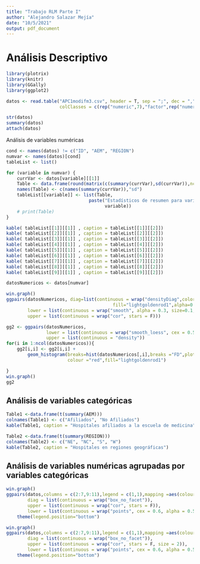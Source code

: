 ---
title: "Trabajo RLM Parte I"
author: "Alejandro Salazar Mejía"
date: "10/5/2021"
output: pdf_document
---

# Análisis Descriptivo

```{r}
library(plotrix)
library(knitr)
library(GGally)
library(ggplot2)
```

```{r}
datos <- read.table("APC1modifm3.csv", header = T, sep = ";", dec = ",",
                    colClasses = c(rep("numeric",7),"factor",rep("numeric",3),"factor"))
```

```{r}
str(datos)
summary(datos)
attach(datos)
```

Análisis de variables numéricas
```{r}
cond <- names(datos) != c("ID", "AEM", "REGION")
numvar <- names(datos)[cond]
tableList <- list()

for (variable in numvar) {
    currVar <- datos[variable][[1]]
    Table <- data.frame(round(matrix(c(summary(currVar),sd(currVar)),ncol=7),2))
    names(Table) <- c(names(summary(currVar)),"sd")
    tableList[[variable]] <- list(Table,
                               paste("Estadísticos de resumen para variable",
                                     variable))
    # print(Table)
}

kable( tableList[[1]][[1]] , caption = tableList[[1]][[2]])
kable( tableList[[2]][[1]] , caption = tableList[[2]][[2]])
kable( tableList[[3]][[1]] , caption = tableList[[3]][[2]])
kable( tableList[[4]][[1]] , caption = tableList[[4]][[2]])
kable( tableList[[5]][[1]] , caption = tableList[[5]][[2]])
kable( tableList[[6]][[1]] , caption = tableList[[6]][[2]])
kable( tableList[[7]][[1]] , caption = tableList[[7]][[2]])
kable( tableList[[8]][[1]] , caption = tableList[[8]][[2]])
kable( tableList[[9]][[1]] , caption = tableList[[9]][[2]])

```

```{r}
datosNumericos <- datos[numvar]

win.graph()
ggpairs(datosNumericos, diag=list(continuous = wrap("densityDiag",color="red",
                                        fill="lightgoldenrod1",alpha=0.3)),
        lower = list(continuous = wrap("smooth", alpha = 0.3, size=0.1,method = "lm")),
        upper = list(continuous = wrap("cor", stars = F)))

gg2 <- ggpairs(datosNumericos, 
               lower = list(continuous = wrap("smooth_loess", cex = 0.5) ), 
               upper = list(continuous = "density"))
for(i in 1:ncol(datosNumericos)){
    gg2[i,i] <- gg2[i,i] +
        geom_histogram(breaks=hist(datosNumericos[,i],breaks ="FD",plot=F)$breaks,
                       colour ="red",fill="lightgoldenrod1")

}
win.graph()
gg2
```


## Análisis de variables categóricas
```{r}
Table1 <-data.frame(t(summary(AEM)))
colnames(Table1) <- c("Afiliados", "No Afiliados")
kable(Table1, caption = "Hospitales afiliados a la escuela de medicina")

Table2 <-data.frame(t(summary(REGION)))
colnames(Table2) <- c("NE", "NC", "S", "W")
kable(Table2, caption = "Hospitales en regiones geográficas")
```


## Análisis de variables numéricas agrupadas por variables categóricas
```{r}
win.graph()
ggpairs(datos,columns = c(2:7,9:11),legend = c(1,1),mapping =aes(colour=AEM),
        diag = list(continuous = wrap("box_no_facet")),
        upper = list(continuous = wrap("cor", stars = F)),
        lower = list(continuous = wrap("points", cex = 0.6, alpha = 0.5))) +
    theme(legend.position="bottom")

win.graph()
ggpairs(datos,columns = c(2:7,9:11),legend = c(1,1),mapping =aes(colour=REGION),
        diag = list(continuous = wrap("box_no_facet")),
        upper = list(continuous = wrap("cor", stars = F, size = 2)),
        lower = list(continuous = wrap("points", cex = 0.6, alpha = 0.5))) +
    theme(legend.position="bottom")
```


